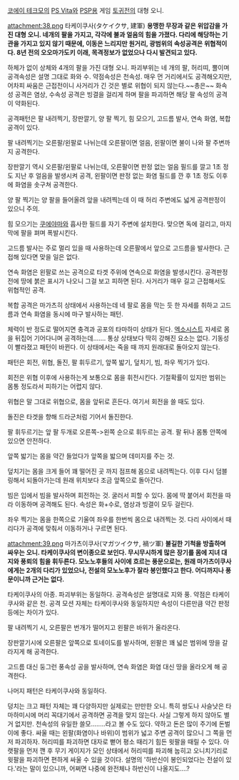 [[코에이 테크모]]의 [[PS Vita]]와 [[PSP]]용 게임 [[토귀전]]의 대형 오니.

attachment:38.png
타케이쿠사(タケイクサ, 建軍)
'''용맹한 무장과 같은 위압감을 가진 대형 오니. 네개의 팔을 가지고, 각각에 불과 얼음의 힘을 가졌다. 다리에 해당하는 기관을 가지고 있지 않기 때문에, 이동은 느리지만 원거리, 광범위의 속성공격은 위협적이다. 8년 전의 오오마가도키 이래, 목격정보가 없었으나 다시 발견되고 있다.'''

하체가 없이 상체와 4개의 팔을 가진 대형 오니. 파괴부위는 네 개의 팔, 허리띠, 뿔이며 공격속성은 설명 그대로 화와 수. 약점속성은 천속성. 매우 먼 거리에서도 공격해오지만, 어차피 싸움은 근접전이니 사거리가 긴 것은 별로 위협이 되지 않는다.~~총은~~ 화속성 공격은 염상, 수속성 공격은 빙결을 걸리게 하며 팔을 파괴하면 해당 팔 속성의 공격이 약화된다.

공격패턴은 팔 내려찍기, 장판깔기, 양 팔 찍기, 힘 모으기, 고드름 발사, 연속 화염, 복합 공격이 있다.

팔 내려찍기는 오른팔/왼팔로 나뉘는데 오른팔이면 얼음, 왼팔이면 불이 나와 팔 주변까지 공격한다.

장판깔기 역시 오른팔/왼팔로 나뉘는데, 오른팔이면 판정 없는 얼음 필드를 깔고 1초 정도 지난 후 얼음을 발생시켜 공격, 왼팔이면 판정 없는 화염 필드를 깐 후 1초 정도 이후에 화염을 솟구쳐 공격한다.

양 팔 찍기는 양 팔을 들어올려 앞을 내려찍는데 이 때 허리 주변에도 넓게 공격판정이 있으니 주의.

힘 모으기는 [[쿠에야마]]와 흡사한 필드를 자기 주변에 설치한다. 맞으면 독에 걸리고, 마지막에 팔을 펴며 폭발시킨다.

고드름 발사는 주로 멀리 있을 때 사용하는데 오른팔에서 앞으로 고드름을 발사한다. 근접해 있다면 맞을 일은 없다.

연속 화염은 왼팔로 쓰는 공격으로 타겟 주위에 연속으로 화염을 발생시킨다. 공격판정 전에 땅에 붉은 표시가 나오니 그걸 보고 피하면 된다. 사거리가 매우 길고 근접해서도 위협적인 공격.

복합 공격은 마가츠히 상태에서 사용하는데 네 팔로 몸을 막는 듯 한 자세를 취하고 고드름과 연속 화염을 동시에 마구 발사하는 패턴.

체력이 반 정도로 떨어지면 충격과 공포의 타마하미 상태가 된다. [[엑소시스트(영화)|엑소시스트]] 자세로 몸을 뒤집어 기어다니며 공격하는데....... 통상 상태보다 딱히 강해진 요소는 없다. 기동성이 빨라졌고 패턴이 바뀐다. 이 상태에서는 죽을 때 까지 원래대로 돌아오지 않는다.

패턴은 회전, 위협, 돌진, 팔 휘두르기, 앞쪽 밟기, 덮치기, 빔, 좌우 찍기가 있다.

회전은 위협 이후에 사용하는게 보통으로 몸을 휘전시킨다. 기절확률이 있지만 범위는 몸통 정도라서 피하기는 어렵지 않다.

위협은 말 그대로 위협으로, 몸을 앞뒤로 흔든다. 여기서 회전을 쓸 때도 있다.

돌진은 타겟을 향해 드라군처럼 기어서 돌진한다.

팔 휘두르기는 앞 팔 두개로 오른쪽->왼쪽 순으로 휘두르는 공격. 팔 뒤나 몸통 안쪽에 있으면 안전하다.

앞쪽 밟기는 몸을 약간 들었다가 앞쪽을 밟으며 데미지를 주는 것.

덮치기는 몸을 크게 들어 꽤 떨어진 곳 까지 점프해 몸으로 내려찍는다. 이후 다시 덤블링해서 되돌아가는데 원래 위치보다 조금 앞쪽으로 돌아간다.

빔은 입에서 빔을 발사하며 회전하는 것. 굴러서 피할 수 있다. 몸에 딱 붙어서 회전을 따라 이동하며 공격해도 된다. 속성은 화+수로, 염상과 빙결이 모두 걸린다.

좌우 찍기는 몸을 한쪽으로 기울여 좌우를 한번씩 몸으로 내려찍는 것. 다리 사이에서 때리다가 공격에 맞춰서 이동하거나 구르면 된다.


attachment:39.png
마가츠이쿠사(マガツイクサ, 禍ツ軍)
'''불길한 기척을 방출하며 싸우는 오니. 타케이쿠사의 변이종으로 보인다. 무시무시하게 많은 장기를 몸에 지녀 대지와 풍뢰의 힘을 휘두른다. 모노노후들의 사이에 흐르는 풍문으로는, 원래 마가츠이쿠사에게는 2개의 다리가 있었으나, 전설의 모노노후가 잘라 봉인했다고 한다. 어디까지나 풍문이니까 근거는 없다.'''

타케이쿠사의 아종. 파괴부위는 동일하다. 공격속성은 설명대로 지와 풍. 약점은 타케이쿠사와 같은 천. 공격 모션 자체는 타케이쿠사와 동일하지만 속성이 다른만큼 약간 판정 등에는 차이가 있다.

팔 내려찍기 시, 오른팔은 번개가 떨어지고 왼팔은 바위가 올라온다.

장판깔기시에 오른팔은 앞쪽으로 토네이도를 발사하며, 왼팔은 꽤 넓은 범위에 땅을 갈라지게 해 공격한다.

고드름 대신 둥그런 풍속성 공을 발사하며, 연속 화염은 화염 대신 땅을 올라오게 해 공격한다.

나머지 패턴은 타케이쿠사와 동일하다.



덩치는 크고 패턴 자체는 꽤 다양하지만 실제로는 만만한 오니. 특히 쌍도나 사슬낫은 타마하미시에 머리 꼭대기에서 공격하면 공격을 맞지 않는다. 사실 그렇게 하지 않아도 별 거 없지만.
천속성의 유일한 쓸모........라고 볼 수도 있다. 약하고 돈은 많이 주기에 돈벌이에 좋다. 싸울 때는 왼팔(화염이나 바위)이 범위가 넓고 주변 공격이 많으니 그 쪽을 먼저 파괴하자. 허리띠를 파괴하면 대자로 뻗어 평소 때리기 힘든 윗팔을 때릴 수 있다. 아랫팔을 먼저 깬 후 무기 게이지가 모인 상태에서 허리띠를 파괴해 눕히고 오니치기리로 윗팔을 파괴하면 편하게 싸울 수 있을 것이다.
설명의 '하반신이 봉인되었다는 전설이 있다.'라는 말이 있으니까, 어쩌면 나중에 완전체나 하반신이 나올지도....?
